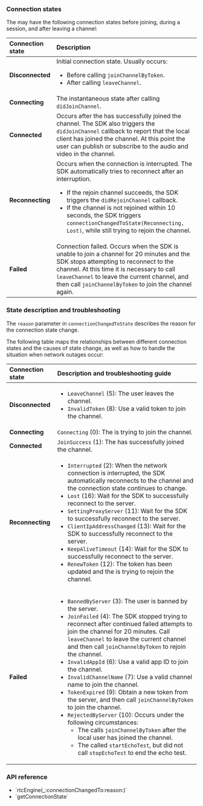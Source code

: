 <PlatformWrapper platform="ios">

### Connection states

The <Vpl k="CLIENT" /> may have the following connection states before joining, during a session, and after leaving a channel:

|Connection state |Description	|
|:-----------------|:-----------|
|**Disconnected** |Initial connection state. Usually occurs: <ul><li>Before calling `joinChannelByToken`.</li><li>After calling `leaveChannel`.</li></ul> |
|**Connecting** |The instantaneous state after calling `didJoinChannel`. |
|**Connected** |Occurs after the <Vpl k="CLIENT" /> has successfully joined the channel. The SDK also triggers the `didJoinChannel` callback to report that the local client has joined the channel. At this point the user can publish or subscribe to the audio and video in the channel. |
|**Reconnecting** |Occurs when the connection is interrupted. The SDK automatically tries to reconnect after an interruption. <ul><li>If the rejoin channel succeeds, the SDK triggers the `didRejoinChannel` callback.</li><li>If the channel is not rejoined within 10 seconds, the SDK triggers `connectionChangedToState(Reconnecting, Lost)`, while still trying to rejoin the channel.</li></ul> |
|**Failed** |Connection failed. Occurs when the SDK is unable to join a channel for 20 minutes and the SDK stops attempting to reconnect to the channel. At this time it is necessary to call `leaveChannel` to leave the current channel, and then call `joinChannelByToken` to join the channel again. |

### State description and troubleshooting

The `reason` parameter in `connectionChangedToState` describes the reason for the connection state change.

The following table maps the relationships between different connection states and the causes of state change, as well as how to handle the situation when network outages occur:

|Connection state |Description and troubleshooting guide |
|:-----------------|:-----------|
|**Disconnected** |<ul><li>`LeaveChannel` (5): The user leaves the channel.</li><li>`InvalidToken` (8): Use a valid token to join the channel.</li></ul> |
|**Connecting** |`Connecting` (0): The <Vpl k="CLIENT" /> is trying to join the <Vg k="COMPANY" /> channel. |
|**Connected** |`JoinSuccess` (1): The <Vpl k="CLIENT" /> has successfully joined the channel. |
|**Reconnecting** |<ul><li>`Interrupted` (2): When the network connection is interrupted, the SDK automatically reconnects to the channel and the connection state continues to change.</li><li>`Lost` (16): Wait for the SDK to successfully reconnect to the server.</li><li>`SettingProxyServer` (11): Wait for the SDK to successfully reconnect to the server.</li><li>`ClientIpAddressChanged` (13): Wait for the SDK to successfully reconnect to the server.</li><li>`KeepAliveTimeout` (14): Wait for the SDK to successfully reconnect to the server.</li><li>`RenewToken` (12): The token has been updated and the <Vpl k="CLIENT" /> is trying to rejoin the channel.</li></ul> |
|**Failed** |<ul><li>`BannedByServer` (3): The user is banned by the server.</li><li>`JoinFailed` (4): The SDK stopped trying to reconnect after continued failed attempts to join the channel for 20 minutes. Call `leaveChannel` to leave the current channel and then call `joinChannelByToken` to rejoin the channel.</li><li>`InvalidAppId` (6): Use a valid app ID to join the channel.</li><li>`InvalidChannelName` (7): Use a valid channel name to join the channel.</li><li>`TokenExpired` (9): Obtain a new token from the <Vpl k="CLIENT" /> server, and then call `joinChannelByToken` to join the channel.</li><li>`RejectedByServer` (10): Occurs under the following circumstances:<ul><li>The <Vpl k="CLIENT" /> calls `joinChannelByToken` after the local user has joined the channel.</li><li>The <Vpl k="CLIENT" /> called `startEchoTest`, but did not call `stopEchoTest` to end the echo test.</li></ul></li></ul> |

### API reference

- <Link to="{{Global.API_REF_IOS_ROOT}}/agorartckit/agorartcenginedelegate/rtcengine(_:connectionchangedto:reason:)">`rtcEngine(_:connectionChangedTo:reason:)`</Link>
- <Link to="{{Global.API_REF_IOS_ROOT}}/agorartckit/agorartcenginekit/getconnectionstate()">`getConnectionState`</Link>

</PlatformWrapper>